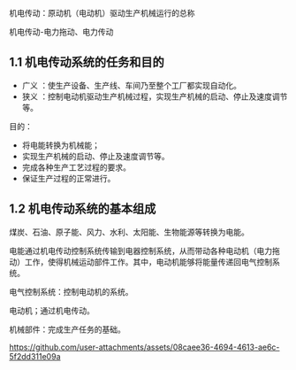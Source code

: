 
<WordCount>

机电传动：原动机（电动机）驱动生产机械运行的总称

机电传动-电力拖动、电力传动

## 1.1 机电传动系统的任务和目的

- 广义 ：使生产设备、生产线、车间乃至整个工厂都实现自动化。
- 狭义 ：控制电动机驱动生产机械过程，实现生产机械的启动、停止及速度调节等。

目的：

- 将电能转换为机械能；
- 实现生产机械的启动、停止及速度调节等。
- 完成各种生产工艺过程的要求。
- 保证生产过程的正常进行。

## 1.2 机电传动系统的基本组成

煤炭、石油、原子能、风力、水利、太阳能、生物能源等转换为电能。

电能通过机电传动控制系统传输到电器控制系统，从而带动各种电动机（电力拖动）工作，使得机械运动部件工作。其中，电动机能够将能量传递回电气控制系统。

电气控制系统：控制电动机的系统。

电动机；通过机电传动。

机械部件：完成生产任务的基础。

https://github.com/user-attachments/assets/08caee36-4694-4613-ae6c-5f2dd311e09a

</WordCount>